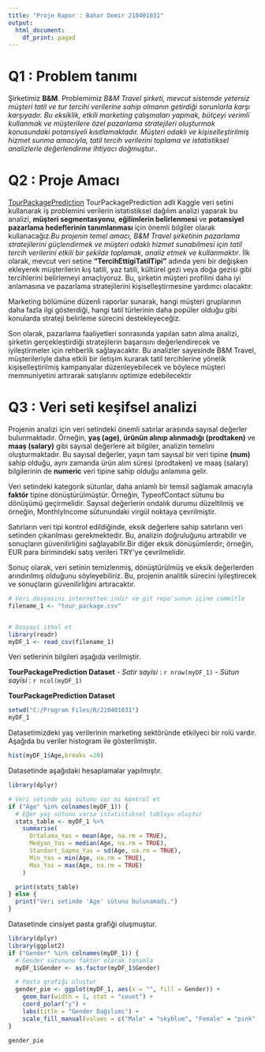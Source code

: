 ```yaml
---
title: "Proje Rapor : Bahar Demir 210401031"
output:
  html_document:
    df_print: paged
---
```


# Q1 : Problem tanımı

Şirketimiz **B&M**. Problemimiz *B&M Travel şirketi, mevcut sistemde yetersiz müşteri tatil ve tur tercihi verilerine sahip olmanın getirdiği sorunlarla karşı karşıyadır. Bu eksiklik, etkili marketing çalışmaları yapmak, bütçeyi verimli kullanmak ve müşterilere özel pazarlama stratejileri oluşturmak konusundaki potansiyeli kısıtlamaktadır. Müşteri odaklı ve kişiselleştirilmiş hizmet sunma amacıyla, tatil tercih verilerini toplama ve istatistiksel analizlerle değerlendirme ihtiyacı doğmuştur.*. 

# Q2 : Proje Amacı
[TourPackagePrediction](https://www.kaggle.com/datasets/sanamps/tourpackageprediction)  TourPackagePrediction adli Kaggle veri setini kullanarak iş problemini verilerin istatistiksel dağılım analizi yaparak bu analizi, **müşteri segmentasyonu**, **eğilimlerin belirlenmesi** ve **potansiyel pazarlama hedeflerinin tanımlanması ** için önemli bilgiler olarak kullanacağız.*Bu projenin temel amacı, B&M Travel şirketinin pazarlama stratejilerini güçlendirmek ve müşteri odaklı hizmet sunabilmesi için tatil tercih verilerini etkili bir şekilde toplamak, analiz etmek ve kullanmaktır*. İlk olarak, mevcut veri setine **"TercihEttigiTatilTipi"** adında yeni bir değişken ekleyerek müşterilerin kış tatili, yaz tatili, kültürel gezi veya doğa gezisi gibi tercihlerini belirlemeyi amaçlıyoruz. Bu, şirketin müşteri profilini daha iyi anlamasına ve pazarlama stratejilerini kişiselleştirmesine yardımcı olacaktır.

Marketing bölümüne düzenli raporlar sunarak, hangi müşteri gruplarının daha fazla ilgi gösterdiği, hangi tatil türlerinin daha popüler olduğu gibi konularda strateji belirleme sürecini destekleyeceğiz.

Son olarak, pazarlama faaliyetleri sonrasında yapılan satın alma analizi, şirketin gerçekleştirdiği stratejilerin başarısını değerlendirecek ve iyileştirmeler için rehberlik sağlayacaktır. Bu analizler sayesinde B&M Travel, müşterileriyle daha etkili bir iletişim kurarak tatil tercihlerine yönelik kişiselleştirilmiş kampanyalar düzenleyebilecek ve böylece müşteri memnuniyetini artırarak satışlarını optimize edebilecektir


# Q3 : Veri seti keşifsel analizi


Projenin analizi için veri setindeki önemli satırlar arasında sayısal değerler bulunmaktadır. Örneğin, **yaş (age)**, **ürünün alınıp alınmadığı (prodtaken)** ve **maaş (salary)** gibi sayısal değerlere ait bilgiler, analizin temelini oluşturmaktadır. Bu sayısal değerler, yaşın tam sayısal bir veri tipine **(num)** sahip olduğu, aynı zamanda ürün alım süresi (prodtaken) ve maaş (salary) bilgilerinin de **numeric ** veri tipine sahip olduğu anlamına gelir.

Veri setindeki kategorik sütunlar, daha anlamlı bir temsil sağlamak amacıyla **faktör** tipine dönüştürülmüştür. Örneğin, TypeofContact sütunu bu dönüşümü geçirmelidir. Sayısal değerlerin ondalık durumu düzeltilmiş ve örneğin, MonthlyIncome sütunundaki virgül noktaya çevrilmiştir.

Satırların veri tipi kontrol edildiğinde, eksik değerlere sahip satırların veri setinden çıkarılması gerekmektedir. Bu, analizin doğruluğunu artırabilir ve sonuçların güvenilirliğini sağlayabilir.Bir diğer eksik dönüşümlerdir; örneğin, EUR para birimindeki satış verileri TRY'ye çevrilmelidir.

Sonuç olarak, veri setinin temizlenmiş, dönüştürülmüş ve eksik değerlerden arındırılmış olduğunu söyleyebiliriz. Bu, projenin analitik sürecini iyileştirecek ve sonuçların güvenilirliğini artıracaktır.

```r



# Veri dosyasını internetten indir ve git repo'sunun içine commitle
filename_1 <- "tour_package.csv"


# Dosyayi ithal et
library(readr)
myDF_1 <- read_csv(filename_1)

```
Veri setlerinin bilgileri aşağıda verilmiştir.
  
  **TourPackagePrediction Dataset**
- *Satir sayisi* : `r nrow(myDF_1)`
- *Sütun sayisi* : `r ncol(myDF_1)`

**TourPackagePrediction Dataset**

```r
setwd("C:/Program Files/R/210401031")
myDF_1
```
Datasetimizdeki yaş verilerinin marketing sektöründe etkilyeci bir rolü vardır. Aşağıda bu veriler histogram ile gösterilmiştir.

```r
hist(myDF_1$Age,breaks =20)
```

Datasetinde aşağıdaki hesaplamalar yapılmıştır.
```r
library(dplyr)

# Veri setinde yaş sütunu var mı kontrol et
if ("Age" %in% colnames(myDF_1)) {
  # Eğer yaş sütunu varsa istatistiksel tabloyu oluştur
  stats_table <- myDF_1 %>%
    summarise(
      Ortalama_Yas = mean(Age, na.rm = TRUE),
      Medyan_Yas = median(Age, na.rm = TRUE),
      Standart_Sapma_Yas = sd(Age, na.rm = TRUE),
      Min_Yas = min(Age, na.rm = TRUE),
      Max_Yas = max(Age, na.rm = TRUE)
    )

  print(stats_table)
} else {
  print("Veri setinde 'Age' sütunu bulunamadı.")
}

```

Datasetinde cinsiyet pasta grafiği oluşmuştur.
```r
library(dplyr)
library(ggplot2)
if ("Gender" %in% colnames(myDF_1)) {
  # Gender sütununu faktör olarak tanımla
  myDF_1$Gender <- as.factor(myDF_1$Gender)

  # Pasta grafiği oluştur
  gender_pie <- ggplot(myDF_1, aes(x = "", fill = Gender)) +
    geom_bar(width = 1, stat = "count") +
    coord_polar("y") +
    labs(title = "Gender Dağılımı") +
    scale_fill_manual(values = c("Male" = "skyblue", "Female" = "pink"))  # Renkler isteğe bağlı, değiştirilebilir
}

gender_pie
```
